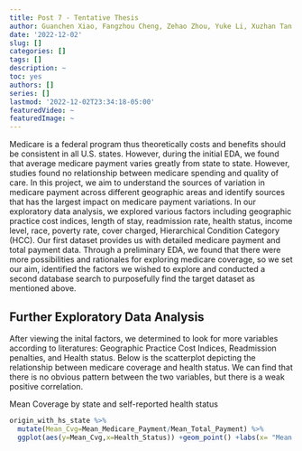```yaml
---
title: Post 7 - Tentative Thesis
author: Guanchen Xiao, Fangzhou Cheng, Zehao Zhou, Yuke Li, Xuzhan Tan
date: '2022-12-02'
slug: []
categories: []
tags: []
description: ~
toc: yes
authors: []
series: []
lastmod: '2022-12-02T23:34:18-05:00'
featuredVideo: ~
featuredImage: ~
---
```

Medicare is a federal program thus theoretically costs and benefits should be consistent in all U.S. states. However, during the initial EDA, we found that average medicare payment varies greatly from state to state. However, studies found no relationship between medicare spending and quality of care. In this project, we aim to understand the sources of variation in medicare payment across different geographic areas and identify sources that has the largest impact on medicare payment variations. In our exploratory data analysis, we explored various factors including geographic practice cost indices, length of stay, readmission rate, health status, income level, race, poverty rate, cover charged, Hierarchical Condition Category (HCC). 
Our first dataset provides us with detailed medicare payment and total payment data. Through a preliminary EDA, we found that there were more possibilities and rationales for exploring medicare coverage, so we set our aim, identified the factors we wished to explore and conducted a second database search to purposefully find the target dataset as mentioned above.

## Further Exploratory Data Analysis
 
After viewing the inital factors, we determined to look for more variables according to literatures: Geographic Practice Cost Indices, Readmission penalties, and Health status. Below is the scatterplot depicting the relationship between medicare coverage and health status. We can find that there is no obvious pattern between the two variables, but there is a weak positive correlation.
 
Mean Coverage by state and self-reported health status
```r
origin_with_hs_state %>%
  mutate(Mean_Cvg=Mean_Medicare_Payment/Mean_Total_Payment) %>%
  ggplot(aes(y=Mean_Cvg,x=Health_Status)) +geom_point() +labs(x= "Mean Coverage Proportion", y="Health Status") + geom_smooth(aes(y=Mean_Cvg,x=Health_Status), method = "lm")
```




